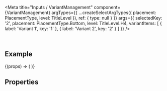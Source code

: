 
<Meta
  title="Inputs / VariantManagement"
  component={VariantManagement}
  argTypes={{
    ...createSelectArgTypes({ placement: PlacementType, level: TitleLevel }),
    ref: {
      type: null
    }
  }}
  args={{
    selectedKey: '2',
    placement: PlacementType.Bottom,
    level: TitleLevel.H4,
    variantItems: [
      { label: 'Variant 1', key: '1' },
      { label: 'Variant 2', key: '2' }
    ]
  }}
/>

<DocsHeader />

<br />

## Example

<Canvas>
  <Story name="Default">
    {(props) => (
      <VariantManagement
        closeOnItemSelect={props.closeOnItemSelect}
        selectedKey={props.selectedKey}
        variantItems={props.variantItems}
        onSelect={props.onSelect}
        placement={props.placement}
        level={props.level}
        disabled={props.disabled}
      />
    )}
  </Story>
</Canvas>

## Properties

<ArgsTable story="." />
